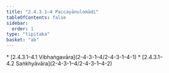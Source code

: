 ```yaml
---
title: "2.4.3.1–4 Paccayānulomādi"
tableOfContents: false
sidebar:
  order: 1
type: "tipitaka"
basket: "ab"
---
```



<DynamicBreadcrumb />



<TableOfContents>
* [2.4.3.1–4.1 Vibhaṅgavāra](2-4-3-1–4/2-4-3-1–4-1)
* [2.4.3.1–4.2 Saṅkhyāvāra](2-4-3-1–4/2-4-3-1–4-2)
</TableOfContents>